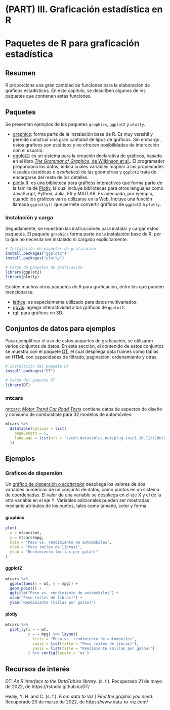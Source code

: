 # (PART) III. Graficación estadística en R {-}

# Paquetes de R para graficación estadística

## Resumen
R proporciona una gran cantidad de funciones para la elaboración de gráficos estadísticos. En este capítulo, se describen algunos de los paquetes que contienen estas funciones.

## Paquetes
Se presentan ejemplos de los paquetes `graphics`, `ggplot2` y `plotly`. 

- [graphics](http://search.r-project.org/R/library/graphics/html/graphics-package.html): forma parte de la instalación base de R. Es muy versátil y permite construir una gran cantidad de tipos de gráficos. Sin embargo, estos graficos son estáticos y no ofrecen posibilidades de interacción con el usuario.
- [ggplot2](https://ggplot2.tidyverse.org/): es un sistema para la creación declarativa de gráficos, basado en el libro [*The Grammar of Graphics*, de Wilkinson et al.](https://www.springer.com/gp/book/9780387245447). El programador proporciona los datos, indica cuales variables mapear a las propiedades visuales (estéticas o *aesthetics*) de las geometrías y `ggplot2` trata de encargarse del resto de los detalles.
- [plotly R](https://plotly.com/r/): es una biblioteca para gráficos interactivos que forma parte de la familia de [Plotly](https://plotly.com/), la cual incluye bibliotecas para otros lenguajes como JavaScript, Python, Julia, F# y MATLAB. Es adecuada, por ejemplo, cuando los gráficos van a utilizarse en la Web. Incluye una función llamada `ggplotly()` que permite convertir gráficos de `ggplot2` a `plotly`.

### Instalación y carga
Seguidamente, se muestran las instrucciones para instalar y cargar estos paquetes. El paquete `graphics` forma parte de la instalación base de R, por lo que no necesita ser instalado ni cargado explícitamente.

```r
# Instalación de paquetes de graficación
install.packages("ggplot2")
install.packages("plotly")
```

```r
# Carga de paquetes de graficación
library(ggplot2)
library(plotly)
```

Existen muchos otros paquetes de R para graficación, entre los que pueden mencionarse:

- [lattice](http://lattice.r-forge.r-project.org/): es especialmente utilizado para datos multivariados.
- [ggvis](https://ggvis.rstudio.com/): agrega interactividad a los gráficos de `ggplot2`.
- [rgl](https://github.com/dmurdoch/rgl): para gráficos en 3D.

## Conjuntos de datos para ejemplos
Para ejemplificar el uso de estos paquetes de graficación, se utilizarán varios conjuntos de datos. En esta sección, el contenido de estos conjuntos se muestra con el paquete [DT](https://rstudio.github.io/DT/), el cual despliega data frames como tablas en HTML con capacidades de filtrado, paginación, ordenamiento y otras.

```r
# Instalación del paquete DT
install.packages("DT")
```

```r
# Carga del paquete DT
library(DT)
```

### mtcars
[mtcars: *Motor Trend Car Road Tests*](https://rdrr.io/r/datasets/mtcars.html) contiene datos de aspectos de diseño y consumo de combustible para 32 modelos de automóviles.

```r
mtcars %>%
  datatable(options = list(
    pageLength = 5,
    language = list(url = '//cdn.datatables.net/plug-ins/1.10.11/i18n/Spanish.json')
  ))
```

## Ejemplos
### Gráficos de dispersión
Un [gráfico de dispersión o *scatterplot*](https://es.wikipedia.org/wiki/Diagrama_de_dispersi%C3%B3n) despliega los valores de dos variables numéricas de un conjunto de datos, como puntos en un sistema de coordenadas. El valor de una variable se despliega en el eje X y el de la otra variable en el eje Y. Variables adicionales pueden ser mostradas mediante atributos de los puntos, tales como tamaño, color y forma.

#### graphics

```r
plot(
  x = mtcars$wt,
  y = mtcars$mpg,
  main = "Peso vs. rendimiento de automóbiles",
  xlab = "Peso (miles de libras)",
  ylab = "Rendimiento (millas por galón)"
)
```

#### ggplot2

```r
mtcars %>%
  ggplot(aes(x = wt, y = mpg)) +
  geom_point() +
  ggtitle("Peso vs. rendimiento de automóbiles") +
  xlab("Peso (miles de libras)") +
  ylab("Rendimiento (millas por galón)")
```

#### plotly

```r
mtcars %>%
  plot_ly(x = ~ wt,
          y = ~ mpg) %>% layout(
            title = "Peso vs. rendimiento de automóbiles",
            xaxis = list(title = "Peso (miles de libras)"),
            yaxis = list(title = "Rendimiento (millas por galón)")
          ) %>% config(locale = 'es')
```

## Recursos de interés
*DT: An R interface to the DataTables library*. (s. f.). Recuperado 21 de mayo de 2022, de https://rstudio.github.io/DT/

Healy, Y. H. and C. (s. f.). *From data to Viz | Find the graphic you need*. Recuperado 20 de marzo de 2022, de https://www.data-to-viz.com/